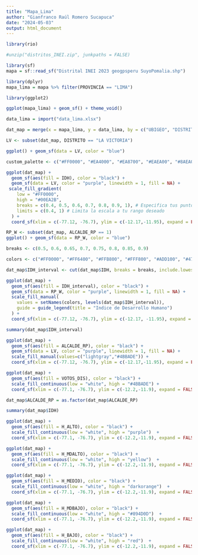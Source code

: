 ```yaml
---
title: "Mapa_Lima"
author: "Gianfranco Raúl Romero Sucapuca"
date: "2024-05-03"
output: html_document
---
```


```r
library(rio)
```

```r
#unzip("distritos_INEI.zip", junkpaths = FALSE)
```


```r
library(sf)
mapa = sf::read_sf("Distrital INEI 2023 geogpsperu SuyoPomalia.shp")
```

```r
library(dplyr)
mapa_lima = mapa %>% filter(PROVINCIA == "LIMA")
```

```r
library(ggplot2)
```

```r
ggplot(mapa_lima) + geom_sf() + theme_void()
```

```r
data_lima = import("data_lima.xlsx")
```

```r
dat_map = merge(x = mapa_lima, y = data_lima, by = c("UBIGEO", "DISTRITO"))
```

```r
LV <- subset(dat_map, DISTRITO == "LA VICTORIA")
```


```r
ggplot() + geom_sf(data = LV, color = "blue")
```


```r
custom_palette <- c("#FF0000", "#EA4000", "#EA8700", "#EAEA00", "#8AEA00", "#00EA2B")

ggplot(dat_map) +
  geom_sf(aes(fill = IDH), color = "black") +
  geom_sf(data = LV, color = "purple", linewidth = 1, fill = NA) +
 scale_fill_gradient(
    low = "#FF0000",
    high = "#00EA2B",
    breaks = c(0.4, 0.5, 0.6, 0.7, 0.8, 0.9, 1), # Especifica tus puntos de ruptura
    limits = c(0.4, 1) # Limita la escala a tu rango deseado
  ) +
  coord_sf(xlim = c(-77.12, -76.7), ylim = c(-12.17,-11.95), expand = FALSE)
```


```r
RP_W <- subset(dat_map, ALCALDE_RP == 1)
ggplot() + geom_sf(data = RP_W, color = "blue")
```



```r
breaks <- c(0.5, 0.6, 0.65, 0.7, 0.75, 0.8, 0.85, 0.9)

colors <- c("#FF0000", "#FF6400", "#FFB800", "#FFF800", "#ADD100", "#47A300", "#007500")

dat_map$IDH_interval <- cut(dat_map$IDH, breaks = breaks, include.lowest = TRUE)

ggplot(dat_map) +
  geom_sf(aes(fill = IDH_interval), color = "black") +
  geom_sf(data = RP_W, color = "purple", linewidth = 1, fill = NA) +
  scale_fill_manual(
    values = setNames(colors, levels(dat_map$IDH_interval)),
    guide = guide_legend(title = "Indice de Desarrollo Humano")
  ) +
  coord_sf(xlim = c(-77.12, -76.7), ylim = c(-12.17, -11.95), expand = FALSE)
```

```r
summary(dat_map$IDH_interval)
```


```r
ggplot(dat_map) +
  geom_sf(aes(fill = ALCALDE_RP), color = "black") +
  geom_sf(data = LV, color = "purple", linewidth = 1, fill = NA) +
  scale_fill_manual(values=c("lightgray","#4BBADE")) +
  coord_sf(xlim = c(-77.12, -76.7), ylim = c(-12.17,-11.95), expand = FALSE)
```

```r
ggplot(dat_map) +
  geom_sf(aes(fill = VOTOS_DIS), color = "black") +
  scale_fill_continuous(low = "white", high = "#4BBADE") +
  coord_sf(xlim = c(-77.1, -76.7), ylim = c(-12.2,-11.9), expand = FALSE)
```

```r
dat_map$ALCALDE_RP = as.factor(dat_map$ALCALDE_RP)
```

```r
summary(dat_map$IDH)
```

```r
ggplot(dat_map) +
  geom_sf(aes(fill = H_ALTO), color = "black") +
  scale_fill_continuous(low = "white", high = "purple")  +
  coord_sf(xlim = c(-77.1, -76.7), ylim = c(-12.2,-11.9), expand = FALSE)
```

```r
ggplot(dat_map) +
  geom_sf(aes(fill = H_MDALTO), color = "black") +
  scale_fill_continuous(low = "white", high = "yellow")  +
  coord_sf(xlim = c(-77.1, -76.7), ylim = c(-12.2,-11.9), expand = FALSE)
```

```r
ggplot(dat_map) +
  geom_sf(aes(fill = H_MEDIO), color = "black") +
  scale_fill_continuous(low = "white", high = "darkorange")  +
  coord_sf(xlim = c(-77.1, -76.7), ylim = c(-12.2,-11.9), expand = FALSE)
```

```r
ggplot(dat_map) +
  geom_sf(aes(fill = H_MDBAJO), color = "black") +
  scale_fill_continuous(low = "white", high = "#894D0D")  +
  coord_sf(xlim = c(-77.1, -76.7), ylim = c(-12.2,-11.9), expand = FALSE)
```

```r
ggplot(dat_map) +
  geom_sf(aes(fill = H_BAJO), color = "black") +
  scale_fill_continuous(low = "white", high = "red")  +
  coord_sf(xlim = c(-77.1, -76.7), ylim = c(-12.2,-11.9), expand = FALSE)
```









